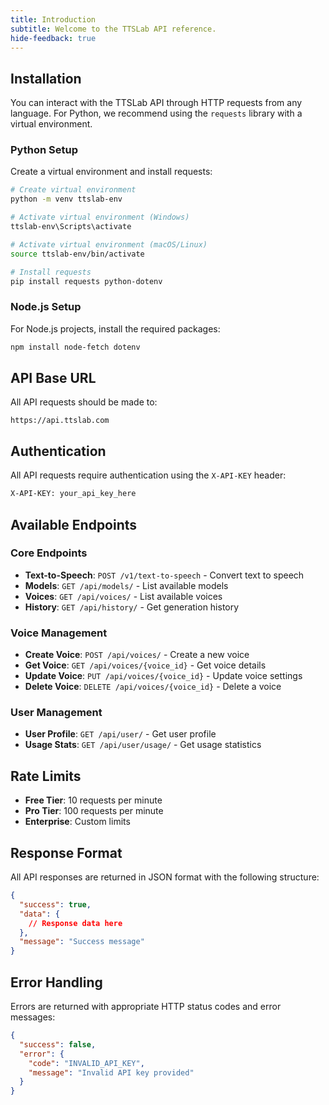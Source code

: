 ```yaml
---
title: Introduction
subtitle: Welcome to the TTSLab API reference.
hide-feedback: true
---
```


## Installation

You can interact with the TTSLab API through HTTP requests from any language. For Python, we recommend using the `requests` library with a virtual environment.

### Python Setup

Create a virtual environment and install requests:

```bash
# Create virtual environment
python -m venv ttslab-env

# Activate virtual environment (Windows)
ttslab-env\Scripts\activate

# Activate virtual environment (macOS/Linux)
source ttslab-env/bin/activate

# Install requests
pip install requests python-dotenv
```

### Node.js Setup

For Node.js projects, install the required packages:

```bash
npm install node-fetch dotenv
```

## API Base URL

All API requests should be made to:

```
https://api.ttslab.com
```

## Authentication

All API requests require authentication using the `X-API-KEY` header:

```bash
X-API-KEY: your_api_key_here
```

## Available Endpoints

### Core Endpoints
- **Text-to-Speech**: `POST /v1/text-to-speech` - Convert text to speech
- **Models**: `GET /api/models/` - List available models
- **Voices**: `GET /api/voices/` - List available voices
- **History**: `GET /api/history/` - Get generation history

### Voice Management
- **Create Voice**: `POST /api/voices/` - Create a new voice
- **Get Voice**: `GET /api/voices/{voice_id}` - Get voice details
- **Update Voice**: `PUT /api/voices/{voice_id}` - Update voice settings
- **Delete Voice**: `DELETE /api/voices/{voice_id}` - Delete a voice

### User Management
- **User Profile**: `GET /api/user/` - Get user profile
- **Usage Stats**: `GET /api/user/usage/` - Get usage statistics

## Rate Limits

- **Free Tier**: 10 requests per minute
- **Pro Tier**: 100 requests per minute
- **Enterprise**: Custom limits

## Response Format

All API responses are returned in JSON format with the following structure:

```json
{
  "success": true,
  "data": {
    // Response data here
  },
  "message": "Success message"
}
```

## Error Handling

Errors are returned with appropriate HTTP status codes and error messages:

```json
{
  "success": false,
  "error": {
    "code": "INVALID_API_KEY",
    "message": "Invalid API key provided"
  }
}
```

<div id="overview-wave">
  <ElevenLabsWaveform color="gray" className="h-[500px]" />
</div>
